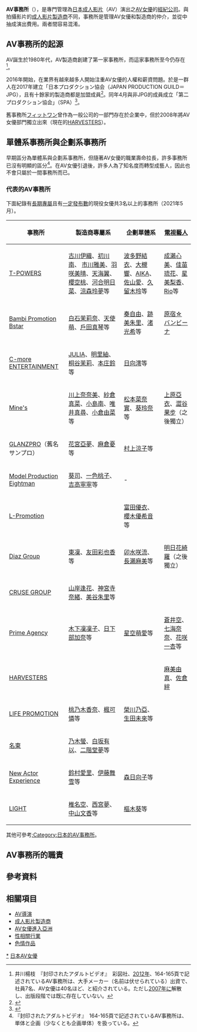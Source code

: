 
'''AV事務所'''（{{lang-ja|エーブイじむしょ}}），是專門管理為[[日本成人影片|日本成人影片]]（AV）演出之[[AV女優|AV女優]]的[[經紀公司|經紀公司]]。與拍攝影片的[[成人影片製造商|成人影片製造商]]不同，事務所是管理AV女優和製造商的仲介，並從中抽成演出費用。兩者間容易混淆。

== AV事務所的起源 ==
AV誕生於1980年代，AV製造商創建了第一家事務所，而這家事務所至今仍存在<ref>井川楊枝　『封印されたアダルトビデオ』　彩図社、[[2012年|2012年]]、164-165頁で記述されているAV事務所は、大手メーカー（名前は伏せられている）出資で、社員7名、AV女優は40名ほど、と紹介されている。ただし[[2007年|2007年]]に解散し、出版段階では既に存在していない。</ref>。

2016年開始，在業界有越來越多人開始注重AV女優的人權和薪資問題。於是一群人在2017年建立「日本プロダクション協会（JAPAN PRODUCTION GUILD＝JPG），且有十餘家的製造商都是加盟成員<ref>{{cite web |url=http://jpg-tokyo.com/組織概要/加盟プロダクション一覧/ |title=加盟プロダクション一覧 |publisher=日本プロダクション協会 |accessdate=2018-01-11 |archive-date=2021-08-02 |archive-url=https://web.archive.org/web/20210802122048/http://jpg-tokyo.com/%E7%B5%84%E7%B9%94%E6%A6%82%E8%A6%81/%E5%8A%A0%E7%9B%9F%E3%83%97%E3%83%AD%E3%83%80%E3%82%AF%E3%82%B7%E3%83%A7%E3%83%B3%E4%B8%80%E8%A6%A7/ }}</ref>。同年4月與非JPG的成員成立「第二プロダクション協会」（SPA）<ref>{{Cite web |url=https://mainichi.jp/articles/20181112/k00/00e/040/140000c |title=フリー女優連盟が発足　出そろった業界団体 |publisher=毎日新聞 |accessdate=2018年11月12日 |date=2018年11月12日 |archive-date=2022年4月12日 |archive-url=https://web.archive.org/web/20220412024330/https://mainichi.jp/articles/20181112/k00/00e/040/140000c }}</ref>。

舊事務所[[フィット_(芸能プロダクション)|フィットワン]]曾作為一般公司的一部門存在於企業中，但於2008年將AV女優部門獨立出來（現在的[[HARVESTERS|HARVESTERS]]）。

== 單體系事務所與企劃系事務所 ==
早期區分為單體系與企劃系事務所，但隨著AV女優的職業壽命拉長，許多事務所已沒有明顯的區分<ref>『封印されたアダルトビデオ』　164-165頁で記述されているAV事務所は、単体と企画（少なくとも企画単体）を扱っている。</ref>。在AV女優引退後，許多人為了知名度而轉型成藝人，因此也不會只屬於一間事務所而已。

=== 代表的AV事務所 ===
下面紀錄有[[AV女優#長期專屬女優|長期專屬]]且有[[AV女優#發布數最多的AV女優|一定發布數]]的現役女優共3名以上的事務所（2021年5月）。
{| class="wikitable" style="font-size:small"
!事務所!!製造商專屬系!!企劃單體系!![[日本電視藝人|電視藝人]]
|-
|[[T-POWERS|T-POWERS]]
|[[古川伊織|古川伊織]]、[[初川南|初川南]]、 [[市川雅美|市川雅美]]、[[羽咲美晴|羽咲美晴]]、[[天海翼|天海翼]]、[[櫻空桃|櫻空桃]]、[[河合明日菜|河合明日菜]]、[[涼森玲夢|涼森玲夢]]等
|[[波多野結衣|波多野結衣]]、[[大槻響|大槻響]]、[[AIKA_(AV女優)|AIKA]]、[[佐山愛|佐山愛]]、[[久留木玲|久留木玲]]等
|[[成瀨心美|成瀨心美]]、[[佳苗琉花|佳苗琉花]]、[[星美梨香|星美梨香]]、[[Rio_(AV女優)|Rio]]等
|-
|[[Bambi_Promotion|Bambi Promotion<br />Bstar]]
|[[白石茉莉奈|白石茉莉奈]]、[[天使萌|天使萌]]、[[戶田真琴|戶田真琴]]等
|[[奏自由|奏自由]]、[[跡美朱里|跡美朱里]]、[[渚光希|渚光希]]等
|[[原宿☆バンビーナ|原宿☆バンビーナ]]
|-
|[[C-more_ENTERTAINMENT|C-more ENTERTAINMENT]]
|[[JULIA_(AV女優)|JULIA]]、[[明里紬|明里紬]]、[[桐谷茉莉|桐谷茉莉]]、[[本庄鈴|本庄鈴]]等
|[[日向澪|日向澪]]等
|
|-
|[[Mine's|Mine's]]
|[[川上奈奈美|川上奈奈美]]、[[紗倉真菜|紗倉真菜]]、[[小島南|小島南]]、[[唯井真尋|唯井真尋]]、[[小倉由菜|小倉由菜]]等
|[[松本菜奈實|松本菜奈實]]、[[葵玲奈|葵玲奈]]等
|[[上原亞衣|上原亞衣]]、[[澀谷果步|澀谷果步]]（之後獨立）
|-
|[[GLANZPRO|GLANZPRO]]（舊名 サンプロ）||[[花宮亞夢|花宮亞夢]]、[[麻倉憂|麻倉憂]]等||[[村上涼子|村上涼子]]等
|
|-
|[[Model_Production_Eightman|Model Production Eightman]]||[[葵司|葵司]]、[[一色桃子|一色桃子]]、[[吉高寧寧|吉高寧寧]]等||-
|
|-
|[[L-Promotion|L-Promotion]]
|
|
[[富田優衣|富田優衣]]、[[櫻木優希音|櫻木優希音]]等
|
|-
|[[Diaz_Group|Diaz Group]]
|[[東凜|東凜]]、[[友田彩也香|友田彩也香]]等
|[[卯水咲流|卯水咲流]]、[[長瀨麻美|長瀨麻美]]等
|[[明日花綺羅|明日花綺羅]]（之後獨立）
|-
|[[CRUSE_GROUP|CRUSE GROUP]]
|[[山岸逢花|山岸逢花]]、[[神宮寺奈緒|神宮寺奈緒]]、[[美谷朱里|美谷朱里]]等
|
|
|-
|[[Prime_Agency|Prime Agency]]
|[[木下凜凜子|木下凜凜子]]、[[日下部加奈|日下部加奈]]等
|[[星空萌愛|星空萌愛]]等
|[[蒼井空|蒼井空]]、[[七海奈奈|七海奈奈]]、[[花咲一杏|花咲一杏]]等
|-
|[[HARVESTERS|HARVESTERS]]
|
|
|[[麻美由真|麻美由真]]、[[佐倉絆|佐倉絆]]
|-
|[[LIFE_PROMOTION|LIFE PROMOTION]]
|[[桃乃木香奈|桃乃木香奈]]、[[楓可憐|楓可憐]]等
|[[榮川乃亞|榮川乃亞]]、[[生田未來|生田未來]]等
|
|-
|[[名東|名東]]
|[[乃木螢|乃木螢]]、[[白坂有以|白坂有以]]、[[二階堂夢|二階堂夢]]等
|
|
|-
|[[New_Actor_Experience|New Actor Experience]]
|[[鈴村愛里|鈴村愛里]]、[[伊藤舞雪|伊藤舞雪]]等
|[[森日向子|森日向子]]等
|
|-
|[[LIGHT_(事務所)|LIGHT]]
|[[椎名空|椎名空]]、[[西宮夢|西宮夢]]、[[中山文香|中山文香]]等
|[[樞木葵|樞木葵]]等
|
|}

其他可參考[[:Category:日本的AV事務所|:Category:日本的AV事務所]]。

== AV事務所的職責 ==

== 參考資料 ==
{{Reflist}}

== 相關項目 ==
* [[成人视频制造商#導演|AV導演]]
* [[成人影片製造商|成人影片製造商]]
* [[AV女優進入亞洲|AV女優進入亞洲]]
* [[性相關行業|性相關行業]]
* [[色情作品|色情作品]]

[[Category:日本的AV事務所|*]]
[[Category:日本AV女優|]]
